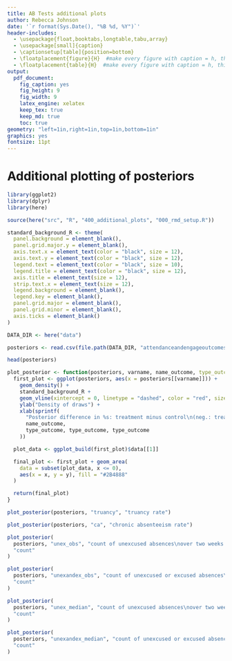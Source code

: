 ```yaml
---
title: AB Tests additional plots
author: Rebecca Johnson
date: '`r format(Sys.Date(), "%B %d, %Y")`'
header-includes:
  - \usepackage{float,booktabs,longtable,tabu,array}
  - \usepackage[small]{caption}
  - \captionsetup[table]{position=bottom}
  - \floatplacement{figure}{H}  #make every figure with caption = h, this was the fix
  - \floatplacement{table}{H}  #make every figure with caption = h, this was the fix
output:
  pdf_document:
    fig_caption: yes
    fig_height: 9
    fig_width: 9
    latex_engine: xelatex
    keep_tex: true
    keep_md: true
    toc: true
geometry: "left=1in,right=1in,top=1in,bottom=1in"
graphics: yes
fontsize: 11pt
---
```


# Additional plotting of posteriors

```r
library(ggplot2)
library(dplyr)
library(here)

source(here("src", "R", "400_additional_plots", "000_rmd_setup.R"))

standard_background_R <- theme(
  panel.background = element_blank(),
  panel.grid.major.y = element_blank(),
  axis.text.x = element_text(color = "black", size = 12),
  axis.text.y = element_text(color = "black", size = 12),
  legend.text = element_text(color = "black", size = 10),
  legend.title = element_text(color = "black", size = 12),
  axis.title = element_text(size = 12),
  strip.text.x = element_text(size = 12),
  legend.background = element_blank(),
  legend.key = element_blank(),
  panel.grid.major = element_blank(),
  panel.grid.minor = element_blank(),
  axis.ticks = element_blank()
)

DATA_DIR <- here("data")
```


```r
posteriors <- read.csv(file.path(DATA_DIR, "attendanceandengageoutcomes_posteriors_toplot.csv"))
```


```r
head(posteriors)
```


```r
plot_posterior <- function(posteriors, varname, name_outcome, type_outcome = "rate") {
  first_plot <- ggplot(posteriors, aes(x = posteriors[[varname]])) +
    geom_density() +
    standard_background_R +
    geom_vline(xintercept = 0, linetype = "dashed", color = "red", size = 1.5) +
    ylab("Density of draws") +
    xlab(sprintf(
      "Posterior difference in %s: treatment minus control\n(neg.: treatment group had lower %s\npos.: treatment group had higher %s\nzero: same %s)",
      name_outcome,
      type_outcome, type_outcome, type_outcome
    ))

  plot_data <- ggplot_build(first_plot)$data[[1]]

  final_plot <- first_plot + geom_area(
    data = subset(plot_data, x <= 0),
    aes(x = x, y = y), fill = "#2B4888"
  )

  return(final_plot)
}
```


```r
plot_posterior(posteriors, "truancy", "truancy rate")
```


```r
plot_posterior(posteriors, "ca", "chronic absenteeism rate")
```


```r
plot_posterior(
  posteriors, "unex_obs", "count of unexcused absences\nover two weeks (using observed delivery date)",
  "count"
)
```


```r
plot_posterior(
  posteriors, "unexandex_obs", "count of unexcused or excused absences\nover two weeks (using observed delivery date)",
  "count"
)
```


```r
plot_posterior(
  posteriors, "unex_median", "count of unexcused absences\nover two weeks (assume 7 day delivery timeline)\n",
  "count"
)
```


```r
plot_posterior(
  posteriors, "unexandex_median", "count of unexcused or excused absences\nover two weeks (assume 7 day delivery timeline)\n",
  "count"
)
```
